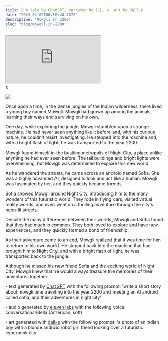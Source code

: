 ```yaml
---
title: 🏰 A tale by ChatGPT, narrated by 11L, w. art by dall-e
date: "2023-02-02T06:16:48.787Z"
description: "Mowgli in 2200"
slug: "blog/mowgli-in-2200"
---
```


  <div className="flex justify-center my-6">
    <iframe
      allow="autoplay"
      src="https://w.soundcloud.com/player/?url=https%3A//api.soundcloud.com/tracks/1438693000&color=%23ff5500&auto_play=false&hide_related=false&show_comments=true&show_user=true&show_reposts=false&show_teaser=true&visual=true"
    ></iframe>
  </div>
);

<SoundCloud />

![](../../mowgli.png)

Once upon a time, in the dense jungles of the Indian wilderness, there lived a young boy named Mowgli. Mowgli had grown up among the animals, learning their ways and surviving on his own.

One day, while exploring the jungle, Mowgli stumbled upon a strange machine. He had never seen anything like it before and, with his curious nature, he couldn't resist investigating. He stepped into the machine and, with a bright flash of light, he was transported to the year 2200.

Mowgli found himself in the bustling metropolis of Night City, a place unlike anything he had ever seen before. The tall buildings and bright lights were overwhelming, but Mowgli was determined to explore this new world.

As he wandered the streets, he came across an android named Sofia. She was a highly advanced AI, designed to look and act like a human. Mowgli was fascinated by her, and they quickly became friends.

Sofia showed Mowgli around Night City, introducing him to the many wonders of this futuristic world. They rode in flying cars, visited virtual reality worlds, and even went on a thrilling adventure through the city's neon-lit streets.

Despite the many differences between their worlds, Mowgli and Sofia found that they had much in common. They both loved to explore and have new experiences, and they quickly formed a bond of friendship.

As their adventure came to an end, Mowgli realized that it was time for him to return to his own world. He stepped back into the machine that had brought him to Night City, and with a bright flash of light, he was transported back to the jungle.

Although he missed his new friend Sofia and the exciting world of Night City, Mowgli knew that he would always treasure the memories of their adventures together.

&#45; text generated by [ChatGPT](https://chat.openai.com/) with the following prompt: 'write a short story about mowgli time traveling into the year 2200 and meeting an AI android called sofia, and their adventures in night city'

&#45; audio generated by [eleven labs](http://www.elevenlabs.io/) with the following voice: conversational/Bella (American, soft)

&#45; art generated with [dall-e](https://openai.com/dall-e-2/) with the following prompt: 'a photo of an indian boy with a blonde android robot girl friend looking over a futuristic cyberpunk city'
